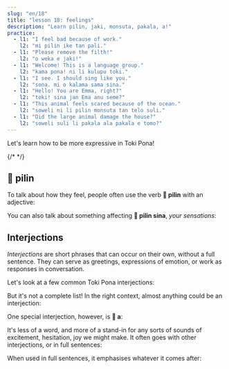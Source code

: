 ```yaml
---
slug: "en/18"
title: "lesson 18: feelings"
description: "Learn pilin, jaki, monsuta, pakala, a!"
practice:
  - l1: "I feel bad because of work."
    l2: "mi pilin ike tan pali."
  - l1: "Please remove the filth!"
    l2: "o weka e jaki!"
  - l1: "Welcome! This is a language group."
    l2: "kama pona! ni li kulupu toki."
  - l1: "I see. I should sing like you."
    l2: "sona. mi o kalama sama sina."
  - l1: "Hello! You are Emma, right?"
    l2: "toki! sina jan Ema anu seme?"
  - l1: "This animal feels scared because of the ocean."
    l2: "soweli ni li pilin monsuta tan telo suli."
  - l1: "Did the large animal damage the house?"
    l2: "soweli suli li pakala ala pakala e tomo?"
---
```



Let's learn how to be more expressive in Toki Pona!

<List>
  <Word sl="pilin" m="to feel, to experience; heart" />
  <Word sl="jaki" m="dirty, disgusting, rotten" />
  <Word sl="monsuta" m="scary thing, fear" />
  <Word sl="pakala" m="to break, to harm" />
  {/* <Word sl="taso" m="but, only" />*/}
</List>

## 󱥎 pilin

To talk about how they feel, people often use the verb **󱥎 pilin** with an adjective:

<List>
  <Word sl="pilin pona" m="to feel good" />
  <Word sl="pilin wawa" m="to feel powerful" />
  <Sentence sl="mi pilin nasa." m="I feel strange." />
  <Sentence sl="sina pilin seme?" m="How are you feeling?" />
  <Sentence sl="mi pilin monsuta tan soweli." m="I am scared of animals." />
</List>

You can also talk about something affecting **󱥎 pilin sina**, *your sensations*:

<List>
  <Sentence sl="sina pona e pilin mi." m="You make me feel better." />
  <Sentence sl="kon li jaki tawa pilin." m="The air feels foul to me." />
</List>

## Interjections

*Interjections* are short phrases that can occur on their own, without a full sentence. They can serve as greetings, expressions of emotion, or work as responses in conversation.

Let's look at a few common Toki Pona interjections:

<List>
  <Word sl="toki!" m="Hello! Let's talk!" />
  <Word sl="pona!" m="Good!" />
  <Word sl="sona." m="I see. Understood. Got it." />
  <Word sl="wawa!" m="Incredible! Amazing!" />
  <Word sl="lon." m="That's true." />
  <Word sl="kama pona!" m="Welcome!" />
</List>

But it's not a complete list! In the right context, almost anything could be an interjection:

<List>
  <Word sl="pipi!" m="(Aaah!) A bug!" />
</List>

One special interjection, however, is **󱤀 a**:

<List>
  <Word sl="a" m="ah, huh, oh" />
</List>

It's less of a word, and more of a stand-in for any sorts of sounds of excitement, hesitation, joy we might make. It often goes with other interjections, or in full sentences:

<List>
    <Word sl="suwi a!" m="How sweet!" />
    <Word sl="a, ken." m="Ah, perhaps." />
    <Word sp="󱤀&zwnj;󱤀&zwnj;󱤀" sl="a a a!" m="hahaha!" />
</List>

When used in full sentences, it emphasises whatever it comes after:

<List>
    <Sentence sl="mi sona ala a e ni!" m="I do <strong>not</strong> know that!" />
</List>

<Practice exercises={frontmatter.practice} />
